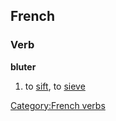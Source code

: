 ==French==
===Verb===
[[Category:French verbs]]
'''bluter'''
#to [[sift]], to [[sieve]]
{{fr-conj-er|blut|avoir}}